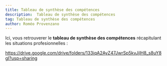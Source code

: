 ```yaml
---
title: Tableau de synthèse des compétences
description:  Tableau de synthèse des compétences
tag: Tableau de synthèse des compétences
author: Roméo Provenzano
---
```


Ici, vous retrouverer le **tableau de synthèse des compétences** récapitulant les situations profesionnelles :

https://drive.google.com/drive/folders/133iqA2AyZ47JwrSp5kvJjlH8_s8uY8gI?usp=sharing
